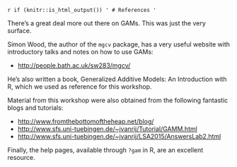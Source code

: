`r if (knitr::is_html_output()) '
# References
'`

There's a great deal more out there on GAMs. This was just the very
surface.

Simon Wood, the author of the `mgcv` package, has a very useful website
with introductory talks and notes on how to use GAMs:

-   <http://people.bath.ac.uk/sw283/mgcv/>

He's also written a book, Generalized Additive Models: An Introduction
with R, which we used as reference for this workshop.

Material from this workshop were also obtained from the following
fantastic blogs and tutorials:

-   <http://www.fromthebottomoftheheap.net/blog/>
-   <http://www.sfs.uni-tuebingen.de/~jvanrij/Tutorial/GAMM.html>
-   <http://www.sfs.uni-tuebingen.de/~jvanrij/LSA2015/AnswersLab2.html>

Finally, the help pages, available through `?gam` in R, are an excellent
resource.